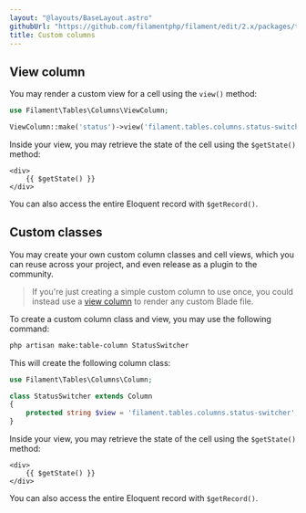 ```yaml
---
layout: "@layouts/BaseLayout.astro"
githubUrl: "https://github.com/filamentphp/filament/edit/2.x/packages/tables/docs/03-columns/12-custom.md"
title: Custom columns
---
```


## View column

You may render a custom view for a cell using the `view()` method:

```php
use Filament\Tables\Columns\ViewColumn;

ViewColumn::make('status')->view('filament.tables.columns.status-switcher')
```

Inside your view, you may retrieve the state of the cell using the `$getState()` method:

```blade
<div>
    {{ $getState() }}
</div>
```

You can also access the entire Eloquent record with `$getRecord()`.

## Custom classes

You may create your own custom column classes and cell views, which you can reuse across your project, and even release as a plugin to the community.

> If you're just creating a simple custom column to use once, you could instead use a [view column](./#view-column) to render any custom Blade file.

To create a custom column class and view, you may use the following command:

```bash
php artisan make:table-column StatusSwitcher
```

This will create the following column class:

```php
use Filament\Tables\Columns\Column;

class StatusSwitcher extends Column
{
    protected string $view = 'filament.tables.columns.status-switcher';
}
```

Inside your view, you may retrieve the state of the cell using the `$getState()` method:

```blade
<div>
    {{ $getState() }}
</div>
```

You can also access the entire Eloquent record with `$getRecord()`.
